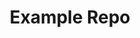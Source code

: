 ---
title: Example Repo
description: Okto is a platform that allows you to integrate web3 functionality into your app without building things from scratch.
full: false
---